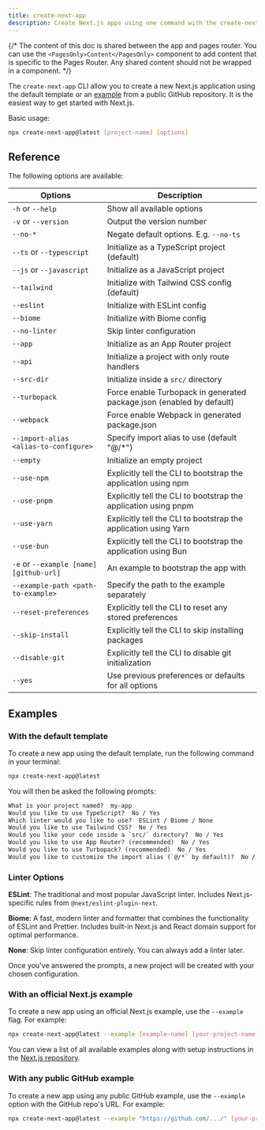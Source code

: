 ```yaml
---
title: create-next-app
description: Create Next.js apps using one command with the create-next-app CLI.
---
```


{/* The content of this doc is shared between the app and pages router. You can use the `<PagesOnly>Content</PagesOnly>` component to add content that is specific to the Pages Router. Any shared content should not be wrapped in a component. */}

The `create-next-app` CLI allow you to create a new Next.js application using the default template or an [example](https://github.com/vercel/next.js/tree/canary/examples) from a public GitHub repository. It is the easiest way to get started with Next.js.

Basic usage:

```bash filename="Terminal"
npx create-next-app@latest [project-name] [options]
```

## Reference

The following options are available:

| Options                                 | Description                                                           |
| --------------------------------------- | --------------------------------------------------------------------- |
| `-h` or `--help`                        | Show all available options                                            |
| `-v` or `--version`                     | Output the version number                                             |
| `--no-*`                                | Negate default options. E.g. `--no-ts`                                |
| `--ts` or `--typescript`                | Initialize as a TypeScript project (default)                          |
| `--js` or `--javascript`                | Initialize as a JavaScript project                                    |
| `--tailwind`                            | Initialize with Tailwind CSS config (default)                         |
| `--eslint`                              | Initialize with ESLint config                                         |
| `--biome`                               | Initialize with Biome config                                          |
| `--no-linter`                           | Skip linter configuration                                             |
| `--app`                                 | Initialize as an App Router project                                   |
| `--api`                                 | Initialize a project with only route handlers                         |
| `--src-dir`                             | Initialize inside a `src/` directory                                  |
| `--turbopack`                           | Force enable Turbopack in generated package.json (enabled by default) |
| `--webpack`                             | Force enable Webpack in generated package.json                        |
| `--import-alias <alias-to-configure>`   | Specify import alias to use (default "@/\*")                          |
| `--empty`                               | Initialize an empty project                                           |
| `--use-npm`                             | Explicitly tell the CLI to bootstrap the application using npm        |
| `--use-pnpm`                            | Explicitly tell the CLI to bootstrap the application using pnpm       |
| `--use-yarn`                            | Explicitly tell the CLI to bootstrap the application using Yarn       |
| `--use-bun`                             | Explicitly tell the CLI to bootstrap the application using Bun        |
| `-e` or `--example [name] [github-url]` | An example to bootstrap the app with                                  |
| `--example-path <path-to-example>`      | Specify the path to the example separately                            |
| `--reset-preferences`                   | Explicitly tell the CLI to reset any stored preferences               |
| `--skip-install`                        | Explicitly tell the CLI to skip installing packages                   |
| `--disable-git`                         | Explicitly tell the CLI to disable git initialization                 |
| `--yes`                                 | Use previous preferences or defaults for all options                  |

## Examples

### With the default template

To create a new app using the default template, run the following command in your terminal:

```bash filename="Terminal"
npx create-next-app@latest
```

You will then be asked the following prompts:

```txt filename="Terminal"
What is your project named?  my-app
Would you like to use TypeScript?  No / Yes
Which linter would you like to use?  ESLint / Biome / None
Would you like to use Tailwind CSS?  No / Yes
Would you like your code inside a `src/` directory?  No / Yes
Would you like to use App Router? (recommended)  No / Yes
Would you like to use Turbopack? (recommended)  No / Yes
Would you like to customize the import alias (`@/*` by default)?  No / Yes
```

### Linter Options

**ESLint**: The traditional and most popular JavaScript linter. Includes Next.js-specific rules from `@next/eslint-plugin-next`.

**Biome**: A fast, modern linter and formatter that combines the functionality of ESLint and Prettier. Includes built-in Next.js and React domain support for optimal performance.

**None**: Skip linter configuration entirely. You can always add a linter later.

Once you've answered the prompts, a new project will be created with your chosen configuration.

### With an official Next.js example

To create a new app using an official Next.js example, use the `--example` flag. For example:

```bash filename="Terminal"
npx create-next-app@latest --example [example-name] [your-project-name]
```

You can view a list of all available examples along with setup instructions in the [Next.js repository](https://github.com/vercel/next.js/tree/canary/examples).

### With any public GitHub example

To create a new app using any public GitHub example, use the `--example` option with the GitHub repo's URL. For example:

```bash filename="Terminal"
npx create-next-app@latest --example "https://github.com/.../" [your-project-name]
```

